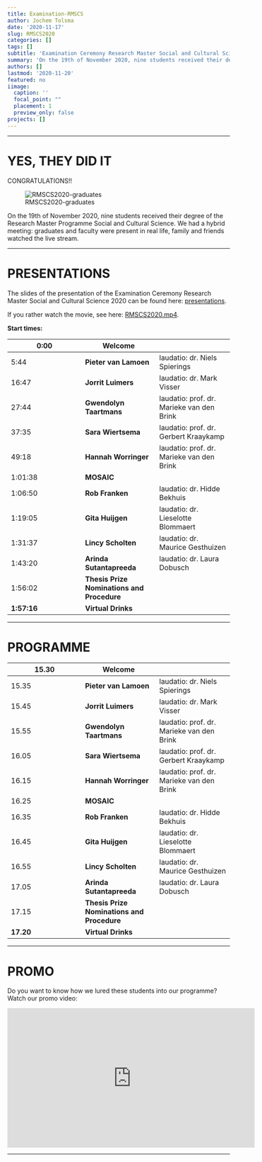 ```yaml
---
title: Examination-RMSCS
author: Jochem Tolsma
date: '2020-11-17'
slug: RMSCS2020
categories: []
tags: []
subtitle: 'Examination Ceremony Research Master Social and Cultural Science 2020'
summary: 'On the 19th of November 2020, nine students received their degree of the Research Master Programme Social and Cultural Science. We had a hybrid meeting: graduates and faculty were present in real life, family and friends watched the live stream.'
authors: []
lastmod: '2020-11-20'
featured: no
iimage:
  caption: ''
  focal_point: ""
  placement: 1
  preview_only: false
projects: []
---
```


---  

# YES, THEY DID IT

CONGRATULATIONS!! 

![RMSCS2020-graduates](rmscs2020.jpg) 

On the 19th of November 2020, nine students received their degree of the Research Master Programme Social and Cultural Science. We had a hybrid meeting: graduates and faculty were present in real life, family and friends watched the live stream.  

---  

# **PRESENTATIONS**

The slides of the presentation of the Examination Ceremony Research Master Social and Cultural Science 2020 can be found here: [presentations](2020uitreikingRMSCS.pdf).  

If you rather watch the movie, see here: [RMSCS2020.mp4](https://www.jtolsma.nl/rmscs2020/RMSCS.mp4).  

**Start times:**


**0:00**|**Welcome**| 
-----|-----|-----
5:44|**Pieter van Lamoen**|laudatio: dr. Niels Spierings
16:47|**Jorrit Luimers**|laudatio: dr. Mark Visser
27:44|**Gwendolyn Taartmans**|laudatio: prof. dr. Marieke van den Brink
37:35|**Sara Wiertsema**|laudatio: prof. dr. Gerbert Kraaykamp
49:18|**Hannah Worringer**|laudatio: prof. dr. Marieke van den Brink
1:01:38|**MOSAIC**| 
1:06:50|**Rob Franken**|laudatio: dr. Hidde Bekhuis
1:19:05|**Gita Huijgen**|laudatio: dr. Lieselotte Blommaert
1:31:37|**Lincy Scholten**|laudatio: dr. Maurice Gesthuizen
1:43:20|**Arinda Sutantapreeda**|laudatio: dr. Laura Dobusch
1:56:02|**Thesis Prize Nominations and Procedure**| 
**1:57:16**|**Virtual Drinks**| 


---  

# **PROGRAMME**  

15.30|**Welcome**| 
-----|-----|-----
15.35|**Pieter van Lamoen**|laudatio: dr. Niels Spierings
15.45|**Jorrit Luimers**|laudatio: dr. Mark Visser
15.55|**Gwendolyn Taartmans**|laudatio: prof. dr. Marieke van den Brink
16.05|**Sara Wiertsema**|laudatio: prof. dr. Gerbert Kraaykamp
16.15|**Hannah Worringer**|laudatio: prof. dr. Marieke van den Brink
16.25|**MOSAIC**| 
16.35|**Rob Franken**|laudatio: dr. Hidde Bekhuis
16.45|**Gita Huijgen**|laudatio: dr. Lieselotte Blommaert
16.55|**Lincy Scholten**|laudatio: dr. Maurice Gesthuizen
17.05|**Arinda Sutantapreeda**|laudatio: dr. Laura Dobusch
17.15|**Thesis Prize Nominations and Procedure**| 
**17.20**|**Virtual Drinks**| 

---  

# **PROMO**

Do you want to know how we lured these students into our programme? 
Watch our promo video: 

<iframe width="560" height="315" src="https://www.youtube.com/embed/pwSfddp4Vaw" frameborder="0" allow="accelerometer; autoplay; clipboard-write; encrypted-media; gyroscope; picture-in-picture" allowfullscreen></iframe>

---  


